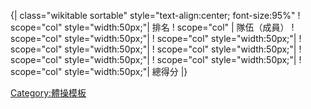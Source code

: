 <noinclude>{|</noinclude> class="wikitable sortable" style="text-align:center; font-size:95%"
! scope="col" style="width:50px;"| 排名 
! scope="col" | 隊伍（成員）  
! scope="col" style="width:50px;"| {{Floor (gymnastics)}} 
! scope="col" style="width:50px;"| {{Pommel horse}} 
! scope="col" style="width:50px;"| {{Rings}} 
! scope="col" style="width:50px;"| {{Vault}} 
! scope="col" style="width:50px;"| {{Parallel bars}} 
! scope="col" style="width:50px;"| {{High bar}} 
! scope="col" style="width:50px;"| 總得分<noinclude>
|}
[[Category:體操模板]]
</noinclude>